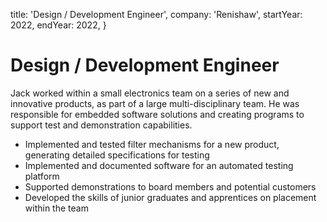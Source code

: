   title: 'Design / Development Engineer',
  company: 'Renishaw',
  startYear: 2022,
  endYear: 2022,
}

# Design / Development Engineer

Jack worked within a small electronics team on a series of new and innovative products, as part of a large multi-disciplinary team. He was responsible for embedded software solutions and creating programs to support test and demonstration capabilities.

- Implemented and tested filter mechanisms for a new product, generating detailed specifications for testing
- Implemented and documented software for an automated testing platform
- Supported demonstrations to board members and potential customers
- Developed the skills of junior graduates and apprentices on placement within the team

